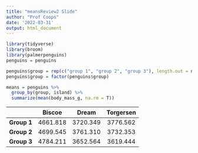 ```yaml
---
title: "meansReview2 Slide"
author: "Prof Coops"
date: '2022-03-31'
output: html_document
---
```


```r
library(tidyverse)
library(broom)
library(palmerpenguins)
penguins = penguins

penguins$group = rep(c("group 1", "group 2", "group 3"), length.out = nrow(penguins))
penguins$group = factor(penguins$group)

means = penguins %>% 
  group_by(group, island) %>% 
  summarize(mean(body_mass_g, na.rm = T))

```

|             |  Biscoe  |  Dream   | Torgersen |
|-------------|:--------:|:--------:|:---------:|
| **Group 1** | 4661.818 | 3720.349 | 3776.562  |
| **Group 2** | 4699.545 | 3761.310 | 3732.353  |
| **Group 3** | 4784.211 | 3652.564 | 3619.444  |
